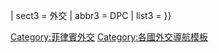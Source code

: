 {{Navbox with collapsible sections
| name      = 菲律賓外交
| title     = {{flagicon|Philippines}}  {{link-en|菲律賓外交|Foreign relations of the Philippines}}
| state     = {{{state<includeonly>|collapsed</includeonly>}}}
| listclass = hlist
| selected  = {{{expanded|}}}

| image = [[File:Coat of arms of the Philippines.svg|link=|alt=|62px|菲律賓國徽]]
| groupstyle = padding-left:62px

| sect1  = 雙邊關係
| abbr1  = Bilateral
| list1  = {{Navbox|child|groupstyle=font-weight:normal|evenodd=swap

| group1 = 非洲
| list1 =
* {{link-en|菲律賓－埃及關係|Egypt–Philippines relations|埃及}}
* {{link-en|菲律賓－甘比亞關係|The Gambia–Philippines relations|甘比亞}}
* {{link-en|菲律賓－肯亞關係|Kenya–Philippines relations|肯亞}}
* {{link-en|菲律賓－利比亞關係|Libya–Philippines relations|利比亞}}
* {{link-en|菲律賓－摩洛哥關係|Morocco–Philippines relations|摩洛哥}}
* {{link-en|菲律賓－奈及利亞關係|Nigeria–Philippines relations|奈及利亞}}
* [[菲律賓－南非關係|南非]]
* [[菲律賓－南蘇丹關係|南蘇丹]]

| group2 =美洲
| list2 =
{{Navbox|child|groupstyle=font-weight:normal|evenodd=swap
  | group1 = [[北美洲]]
  | list1 =
* {{link-en|加菲關係|Canada–Philippines relations|加拿大}}
* {{link-es|瓜地馬拉－菲律賓關係|Relaciones Filipinas-Guatemala|瓜地馬拉}}
* {{link-en|墨菲關係|Mexico–Philippines relations|墨西哥}}
* [[美菲關係|美國]]

  | group2 = [[南美洲]]
  | list2 =
* {{link-en|阿根廷－菲律賓關係|Argentina–Philippines relations|阿根廷}}
* [[菲玻關係|玻利维亚]]
* {{link-en|巴西－菲律賓關係|Brazil–Philippines relations|巴西}}
* {{link-en|智菲關係|Chile–Philippines relations|智利}}
* {{link-es|哥伦比亞－菲律賓關係|Relaciones Colombia-Filipinas|哥伦比亞}}
* {{link-en|秘菲關係|Peru–Phillipines relations|秘魯}}
* {{link-en|菲委關係|Philippines–Venezuela relations|委內瑞拉}}

| group3 = [[加勒比海]] 
  | list3 =
* {{link-en|古菲關係|Cuba–Philippines relations|古巴}}

}}
 
| group3 = 亞洲
| list3 = {{Navbox|child|groupstyle=font-weight:normal|evenodd=swap
  | group1 = [[東南亞國家聯盟|東盟]]
  | list1 =
* {{link-en|汶萊－菲律賓關係|Brunei–Philippines relations|汶萊}}
* {{link-en|柬菲關係|Cambodia–Philippines relations|柬埔寨}}
* {{link-en|印度尼西亞－菲律賓關係|Indonesia–Philippines relations|印尼}}
* {{link-en|老菲關係|Laos–Philippines relations|寮國}}
* {{link-en|馬來西亞－菲律賓關係|Malaysia–Philippines relations|馬來西亞}}
* {{link-en|菲緬關係|Myanmar–Philippines relations|緬甸}}
* [[新加坡－菲律賓關係|新加坡]]
* {{link-en|菲泰關係|Philippines–Thailand relations|泰國}}
* {{link-en|菲越關係|Philippines–Vietnam relations|越南}}
  | group2 = 中東
  | list2 =
* {{link-en|巴林－菲律賓關係|Bahrain–Philippines relations|巴林}}
* {{link-en|菲律賓－伊朗關係|Iran–Philippines relations|伊朗}}
* {{link-en|菲律賓－伊拉克關係|Iraq–Philippines relations|伊拉克}}
* {{link-en|菲以關係|Israel–Philippines relations|以色列}}
* {{link-en|阿曼－菲律賓關係|Oman–Philippines relations|阿曼}}
* {{link-en|菲律賓－卡塔爾關係|Philippines–Qatar relations|卡塔爾}}
* [[菲律賓－沙烏地阿拉伯關係|沙烏地阿拉伯]]
* {{link-en|菲律賓－土耳其關係|Philippines–Turkey relations|土耳其}}
* {{link-en|菲律賓－阿聯酋關係|Philippines–United Arab Emirates relations|阿聯酋}}
  | group3 = 其他地區
  | list3 =
* {{link-en|亞美尼亞－菲律賓關係|Armenia–Philippines relations|亞美尼亞}}
* [[中菲關係|中華人民共和國]]（[[香港與菲律賓關係|香港]]）
* {{link-en|印度－菲律賓關係|India–Philippines relations|印度}}
* [[日本－菲律宾關係|日本]]
* {{link-en|蒙菲關係|Mongolia–Philippines relations|蒙古}}
* [[菲律賓－朝鮮關係|朝鮮]]
* {{link-en|巴基斯坦－菲律賓關係|Pakistan–Philippines relations|巴基斯坦}}
* {{link-en|菲韓關係|Philippines–South Korea relations|韓國}}
* {{link-en|菲律賓－斯里蘭卡關係|Philippines–Sri Lanka relations|斯里蘭卡}}
* [[中華民國與菲律賓關係|中華民國]]（[[臺灣與菲律賓關係史|臺灣]]）
* {{link-en|東帝汶－菲律賓關係|East Timor–Philippines relations|東帝汶}}
}}

| group4 = 歐洲
| list4 =
* {{link-en|菲奧關係|Austria–Philippines relations|奧地利}}
* {{link-en|菲比關係|Belgium–Philippines relations|比利時}}
* {{link-en|克菲關係|Croatia–Philippines relations|克羅地亞}}
* {{link-en|菲捷關係|Czech Republic–Philippines relations|捷克}}
* {{link-en|丹菲關係|Denmark–Philippines relations|丹麥}}
* {{link-en|菲法關係|France–Philippines relations|法國}}
* {{link-en|菲德關係|Germany–Philippines relations|德國}}
* {{link-en|希菲關係|Greece–Philippines relations|希臘}}
* {{link-en|菲梵關係|Holy See–Philippines relations|梵蒂岡}}
* [[冰島－菲律賓關係|冰島]]
* {{link-en|愛爾蘭－菲律賓關係|Ireland–Philippines relations|愛爾蘭}}
* {{link-en|意菲關係|Italy–Philippines relations|意大利}}
* {{link-en|菲荷關係|Netherlands–Philippines relations|荷蘭}}
* {{link-en|菲挪關係|Norway–Philippines relations|挪威}}
* {{link-en|菲律賓－波蘭關係|Philippines–Poland relations|波蘭}}
* {{link-en|菲律賓－羅馬尼亞關係|Philippines–Romania relations|羅馬尼亞}}
* {{link-en|菲俄關係|Philippines–Russia relations|俄羅斯}}
* {{link-en|菲律賓－西班牙關係|Philippines–Spain relations|西班牙}}
* {{link-en|菲律賓－瑞士關係|Philippines–Switzerland relations|瑞士}}
* {{link-en|菲律賓－烏克蘭關係|Philippines–Ukraine relations|烏克蘭}}
* {{link-en|英菲關係|Philippines–United Kingdom relations|英國}}

| group5 = 大洋洲
| list5 =
* {{link-en|菲澳關係|Australia–Philippines relations|澳大利亞}}
* {{link-en|瑙魯－菲律賓關係|Nauru–Philippines relations|諾魯}}
* {{link-en|紐西蘭－菲律賓關係|New Zealand–Philippines relations|新西蘭}}
* [[帕勞－菲律賓關係|帛琉]]
* {{link-en|巴布亞新畿內亞－菲律賓關係|Papua New Guinea–Philippines relations|巴布亞新畿內亞}}

| group6 = 不再存在國家
| list6 =
* {{link-en|菲蘇關係|Philippines–Soviet Union relations|蘇聯}}
* {{link-en|菲越關係|Philippines–Vietnam relations#Philippine relations with South Vietnam|南越}}
}}

| sect2 = 多邊關係
| abbr2 = Multilateral
| list2 ={{link-en|菲律賓－歐盟關係|Philippines–European Union relations|歐盟}} {{.w}} {{link-en|菲律賓與聯合國|Philippines and the United Nations|聯合國}}

| sect3 = 外交
| abbr3 = DPC
| list3 = {{Navbox|child

| group1 = 條約
| list1 =
* [[馬尼拉協定]]
* {{link-en|聖杜戈|Sandugo}}
* {{link-en|宿霧條約 (1565年)|Treaty of Cebu (1565)|宿霧條約}}
* {{link-en|馬尼拉條約 (1946年)|Treaty of Manila (1946)|馬尼拉條約}}

| group2 = 條約
| list2 =
* {{link-en|日菲經濟合作協定|Japan–Philippines Economic Partnership Agreement|JPEPA}}
* [[美菲聯防條約]]
* {{link-en|菲澳地位協定|Philippines–Australia Status of Visiting Forces Agreement|PH-AU SOVFA}}
* {{link-en|菲美軍訪協定|Philippines–United States Visiting Forces Agreement|PH-US VFA}}
* {{link-en|東南亞無核武地帶條約|Southeast Asian Nuclear-Weapon-Free Zone Treaty}}
* [[聯合國憲章]]

| group3 = 爭議
| list3 =
* {{link-en|北婆羅洲爭議|North Borneo dispute}}
* [[南海爭議|南中國海爭議]]

| group4 = 使領館
| list4 =
* {{link-en|菲律賓駐外機構列表|List of diplomatic missions of the Philippines|菲律賓駐外}} / {{link-en|外國駐菲機構列表|List of diplomatic missions in the Philippines|駐菲}}

| group5 = 相關主題
| list5 =
* [[菲律賓外交部]]
* {{link-en|外交訪問菲律賓列表|List of diplomatic visits to the Philippines}}
* [[海外菲律賓人]]
}}
}}<noinclude>
{{collapsible option}}
[[Category:菲律賓外交]]
[[Category:各國外交導航模板]]
</noinclude>